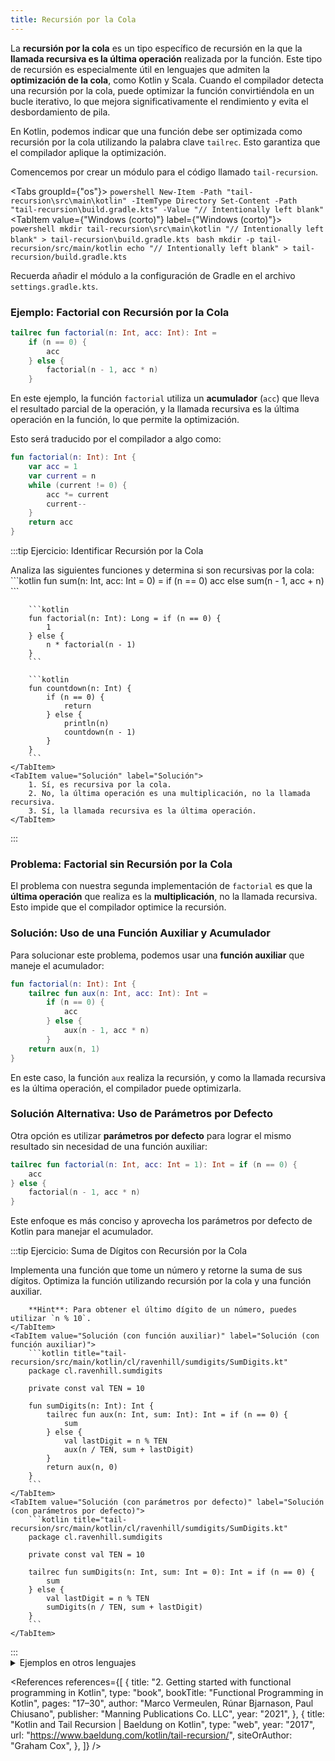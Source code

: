 ```yaml
---
title: Recursión por la Cola
---
```


<ReadingTime />

La **recursión por la cola** es un tipo específico de recursión en la que la **llamada recursiva es la última operación** realizada por la función. Este tipo de recursión es especialmente útil en lenguajes que admiten la **optimización de la cola**, como Kotlin y Scala. Cuando el compilador detecta una recursión por la cola, puede optimizar la función convirtiéndola en un bucle iterativo, lo que mejora significativamente el rendimiento y evita el desbordamiento de pila.

En Kotlin, podemos indicar que una función debe ser optimizada como recursión por la cola utilizando la palabra clave `tailrec`. Esto garantiza que el compilador aplique la optimización.

Comencemos por crear un módulo para el código llamado ``tail-recursion``.

<Tabs groupId={"os"}>
    <TabItem value="Windows" label="Windows">
        ```powershell
        New-Item -Path "tail-recursion\src\main\kotlin" -ItemType Directory
        Set-Content -Path "tail-recursion\build.gradle.kts" -Value "// Intentionally left blank"
        ```
    </TabItem>
    <TabItem value={"Windows (corto)"} label={"Windows (corto)"}>
        ```powershell
        mkdir tail-recursion\src\main\kotlin
        "// Intentionally left blank" > tail-recursion\build.gradle.kts
        ```
    </TabItem>
    <TabItem value="Unix" label="Unix">
        ```bash
        mkdir -p tail-recursion/src/main/kotlin
        echo "// Intentionally left blank" > tail-recursion/build.gradle.kts
        ```
    </TabItem>
</Tabs>

Recuerda añadir el módulo a la configuración de Gradle en el archivo `settings.gradle.kts`.

### Ejemplo: Factorial con Recursión por la Cola

```kotlin title="tail-recursion/src/main/kotlin/cl/ravenhill/factorial/Factorial.kt"
tailrec fun factorial(n: Int, acc: Int): Int =
    if (n == 0) {
        acc
    } else {
        factorial(n - 1, acc * n)
    }
```

En este ejemplo, la función `factorial` utiliza un **acumulador** (`acc`) que lleva el resultado parcial de la operación, y la llamada recursiva es la última operación en la función, lo que permite la optimización.

Esto será traducido por el compilador a algo como:

```kotlin
fun factorial(n: Int): Int {
    var acc = 1
    var current = n
    while (current != 0) {
        acc *= current
        current--
    }
    return acc
}
```

:::tip Ejercicio: Identificar Recursión por la Cola

<Tabs>
    <TabItem value="Ejercicio" label="Ejercicio">
        Analiza las siguientes funciones y determina si son recursivas por la cola:
        ```kotlin
        fun sum(n: Int, acc: Int = 0) = if (n == 0) acc else sum(n - 1, acc + n)
        ```

        ```kotlin
        fun factorial(n: Int): Long = if (n == 0) {
            1
        } else {
            n * factorial(n - 1)
        }
        ```

        ```kotlin
        fun countdown(n: Int) {
            if (n == 0) {
                return
            } else {
                println(n)
                countdown(n - 1)
            }
        }
        ```
    </TabItem>
    <TabItem value="Solución" label="Solución">
        1. Sí, es recursiva por la cola.
        2. No, la última operación es una multiplicación, no la llamada recursiva.
        3. Sí, la llamada recursiva es la última operación.
    </TabItem>
</Tabs>
:::

### Problema: Factorial sin Recursión por la Cola

El problema con nuestra segunda implementación de `factorial` es que la **última operación** que realiza es la **multiplicación**, no la llamada recursiva. Esto impide que el compilador optimice la recursión.

### Solución: Uso de una Función Auxiliar y Acumulador

Para solucionar este problema, podemos usar una **función auxiliar** que maneje el acumulador:

```kotlin title="tail-recursion/src/main/kotlin/cl/ravenhill/factorial/Factorial.kt"
fun factorial(n: Int): Int {
    tailrec fun aux(n: Int, acc: Int): Int =
        if (n == 0) {
            acc
        } else {
            aux(n - 1, acc * n)
        }
    return aux(n, 1)
}
```

En este caso, la función `aux` realiza la recursión, y como la llamada recursiva es la última operación, el compilador puede optimizarla.

### Solución Alternativa: Uso de Parámetros por Defecto

Otra opción es utilizar **parámetros por defecto** para lograr el mismo resultado sin necesidad de una función auxiliar:

```kotlin title="tail-recursion/src/main/kotlin/cl/ravenhill/factorial/Factorial.kt"
tailrec fun factorial(n: Int, acc: Int = 1): Int = if (n == 0) {
    acc
} else {
    factorial(n - 1, acc * n)
}
```

Este enfoque es más conciso y aprovecha los parámetros por defecto de Kotlin para manejar el acumulador.

:::tip Ejercicio: Suma de Dígitos con Recursión por la Cola

<Tabs>
    <TabItem value="Ejercicio" label="Ejercicio">
        Implementa una función que tome un número y retorne la suma de sus dígitos. Optimiza la función utilizando recursión por la cola y una función auxiliar.

        **Hint**: Para obtener el último dígito de un número, puedes utilizar `n % 10`.
    </TabItem>
    <TabItem value="Solución (con función auxiliar)" label="Solución (con función auxiliar)">
        ```kotlin title="tail-recursion/src/main/kotlin/cl/ravenhill/sumdigits/SumDigits.kt"
        package cl.ravenhill.sumdigits

        private const val TEN = 10

        fun sumDigits(n: Int): Int {
            tailrec fun aux(n: Int, sum: Int): Int = if (n == 0) {
                sum
            } else {
                val lastDigit = n % TEN
                aux(n / TEN, sum + lastDigit)
            }
            return aux(n, 0)
        }
        ```
    </TabItem>
    <TabItem value="Solución (con parámetros por defecto)" label="Solución (con parámetros por defecto)">
        ```kotlin title="tail-recursion/src/main/kotlin/cl/ravenhill/sumdigits/SumDigits.kt"
        package cl.ravenhill.sumdigits

        private const val TEN = 10

        tailrec fun sumDigits(n: Int, sum: Int = 0): Int = if (n == 0) {
            sum
        } else {
            val lastDigit = n % TEN
            sumDigits(n / TEN, sum + lastDigit)
        }
        ```
    </TabItem>
</Tabs>
:::

<details>
    <summary>Ejemplos en otros lenguajes</summary>

    ## Scala

    Scala también soporta la optimización de recursión por la cola cuando se utiliza la anotación `@tailrec`. Esto transforma las llamadas recursivas en un bucle optimizado.

    ```scala
    import scala.annotation.tailrec

    @tailrec
    def factorial(n: Int, acc: Int = 1): Int = {
        if (n == 0) acc
        else factorial(n - 1, acc * n)
    }

    println(factorial(5)) // Imprime 120
    ```

    ## Haskell

    Haskell, como lenguaje funcional puro, optimiza las llamadas recursivas de cola automáticamente. Para aprovechar esta optimización, es necesario asegurarse de que la llamada recursiva es la última operación en la función.

    ```haskell
    factorial :: Int -> Int -> Int
    factorial 0 acc = acc
    factorial n acc = factorial (n - 1) (acc * n)

    main = print (factorial 5 1) -- Imprime 120
    ```

    ## Scheme (Racket)

    Scheme, un lenguaje de la familia Lisp, también optimiza las llamadas recursivas de cola de manera nativa. En Scheme, la recursión de cola es una característica clave del lenguaje y se optimiza automáticamente.

    ```scheme
    (define (factorial n acc)
        (if (= n 0)
            acc
            (factorial (- n 1) (* n acc))))

    (display (factorial 5 1)) ;; Imprime 120
    (newline)
    ```

    ## Erlang

    Erlang, un lenguaje funcional diseñado para la concurrencia y tolerancia a fallos, también tiene optimización de recursión por la cola nativa.

    ```erlang
    -factorial(0, Acc) -> Acc;
    factorial(N, Acc) -> factorial(N - 1, N * Acc).

    main() -> io:format("~p~n", [factorial(5, 1)]).
    ```

    ### Elixir

    Elixir, que corre sobre la máquina virtual de Erlang, también soporta optimización de recursión por la cola nativamente.

    ```elixir
    defmodule Factorial do
        def factorial(0, acc), do: acc
        def factorial(n, acc), do: factorial(n - 1, acc * n)
    end

    IO.puts Factorial.factorial(5, 1)  # Imprime 120
    ```
</details>

<References references={[
    {
        title: "2. Getting started with functional programming in Kotlin",
        type: "book",
        bookTitle: "Functional Programming in Kotlin",
        pages: "17–30",
        author: "Marco Vermeulen, Rúnar Bjarnason, Paul Chiusano",
        publisher: "Manning Publications Co. LLC",
        year: "2021",
    },
    {
        title: "Kotlin and Tail Recursion | Baeldung on Kotlin",
        type: "web",
        year: "2017",
        url: "https://www.baeldung.com/kotlin/tail-recursion/",
        siteOrAuthor: "Graham Cox",
    },
]} />
